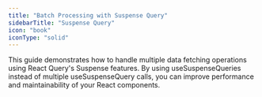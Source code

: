 ```yaml
---
title: "Batch Processing with Suspense Query"
sidebarTitle: "Suspense Query"
icon: "book"
iconType: "solid"
---
```


This guide demonstrates how to handle multiple data fetching operations using React Query's 
Suspense features. By using useSuspenseQueries instead of multiple useSuspenseQuery calls, you can improve 
performance and maintainability of your React components.